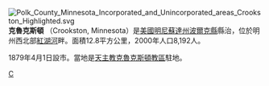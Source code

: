 [[File:Polk_County_Minnesota_Incorporated_and_Unincorporated_areas_Crookston_Highlighted.svg|right]]
'''克魯克斯頓''' （Crookston, Minnesota）是[[美國|美國]][[明尼蘇達州|明尼蘇達州]][[波爾克縣_(明尼蘇達州)|波爾克縣]]縣治，位於明州西北部[[紅湖河|紅湖河]]畔。面積12.8平方公里，2000年人口8,192人。

1879年4月1日設市。當地是[[天主教克魯克斯頓教區|天主教克魯克斯頓教區]]駐地。
[[Category:明尼蘇達州城市|C]]